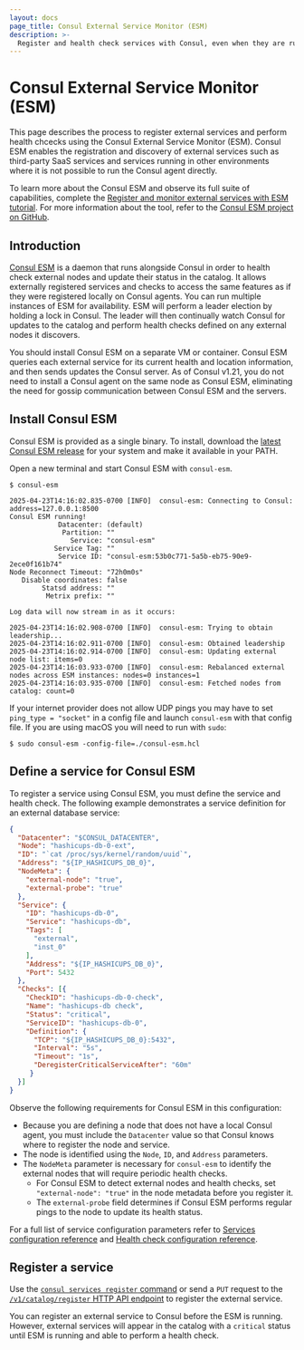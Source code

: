 ```yaml
---
layout: docs
page_title: Consul External Service Monitor (ESM)
description: >-
  Register and health check services with Consul, even when they are running on nodes without a co-located Consul agent.
---
```


# Consul External Service Monitor (ESM)

This page describes the process to register external services and perform health chcecks using the Consul External Service Monitor (ESM). Consul ESM enables the registration and discovery of external services such as third-party SaaS services and services running in other environments where it is not possible to run the Consul agent directly.

To learn more about the Consul ESM and observe its full suite of capabilities, complete the [Register and monitor external services with ESM tutorial](/consul/tutorials/connect-services/service-registration-external-services). For more information about the tool, refer to the [Consul ESM project on GitHub](https://github.com/hashicorp/consul-esm).

## Introduction

[Consul ESM](https://github.com/hashicorp/consul-esm) is a daemon that runs alongside Consul in order to health check external nodes and update their status in the catalog. It allows externally registered services and checks to access the same features as if they were registered locally on Consul agents. You can run multiple instances of ESM for availability. ESM will perform a leader election by holding a lock in Consul. The leader will then continually watch Consul for updates to the catalog and perform health checks defined on any
external nodes it discovers.

You should install Consul ESM on a separate VM or container. Consul ESM queries each external service for its current health and location information, and then sends updates the Consul server. As of Consul v1.21, you do not need to install a Consul agent on the same node as Consul ESM, eliminating the need for gossip communication between Consul ESM and the servers.

## Install Consul ESM

Consul ESM is provided as a single binary. To install, download the [latest Consul ESM release](https://releases.hashicorp.com/consul-esm) for your system and make it available in your PATH.

Open a new terminal and start Consul ESM with `consul-esm`.

```shell-session
$ consul-esm

2025-04-23T14:16:02.835-0700 [INFO]  consul-esm: Connecting to Consul: address=127.0.0.1:8500
Consul ESM running!
            Datacenter: (default)
             Partition: ""
               Service: "consul-esm"
           Service Tag: ""
            Service ID: "consul-esm:53b0c771-5a5b-eb75-90e9-2ece0f161b74"
Node Reconnect Timeout: "72h0m0s"
   Disable coordinates: false
        Statsd address: ""
         Metrix prefix: ""

Log data will now stream in as it occurs:

2025-04-23T14:16:02.908-0700 [INFO]  consul-esm: Trying to obtain leadership...
2025-04-23T14:16:02.911-0700 [INFO]  consul-esm: Obtained leadership
2025-04-23T14:16:02.914-0700 [INFO]  consul-esm: Updating external node list: items=0
2025-04-23T14:16:03.933-0700 [INFO]  consul-esm: Rebalanced external nodes across ESM instances: nodes=0 instances=1
2025-04-23T14:16:03.935-0700 [INFO]  consul-esm: Fetched nodes from catalog: count=0
```

If your internet provider does not allow UDP pings you may have to set `ping_type = "socket"` in a config file and launch `consul-esm` with that config file. If you are using macOS you will need to run with `sudo`:

```shell-session
$ sudo consul-esm -config-file=./consul-esm.hcl
```

## Define a service for Consul ESM

To register a service using Consul ESM, you must define the service and health check. The following example demonstrates a service definition for an external database service:

```json
{
  "Datacenter": "$CONSUL_DATACENTER",
  "Node": "hashicups-db-0-ext",
  "ID": "`cat /proc/sys/kernel/random/uuid`",
  "Address": "${IP_HASHICUPS_DB_0}",
  "NodeMeta": {
    "external-node": "true",
    "external-probe": "true"
  },
  "Service": {
    "ID": "hashicups-db-0",
    "Service": "hashicups-db",
    "Tags": [
      "external",
      "inst_0"
    ],
    "Address": "${IP_HASHICUPS_DB_0}",
    "Port": 5432
  },
  "Checks": [{
    "CheckID": "hashicups-db-0-check",
    "Name": "hashicups-db check",
    "Status": "critical",
    "ServiceID": "hashicups-db-0",
    "Definition": {
      "TCP": "${IP_HASHICUPS_DB_0}:5432",
      "Interval": "5s",
      "Timeout": "1s",
      "DeregisterCriticalServiceAfter": "60m"
     }
  }]
}
```

Observe the following requirements for Consul ESM in this configuration:

- Because you are defining a node that does not have a local Consul agent, you must include the `Datacenter` value so that Consul knows where to register the node and service.
- The node is identified using the `Node`, `ID`, and `Address` parameters.
- The `NodeMeta` parameter is necessary for `consul-esm` to identify the external nodes that will require periodic health checks.
    - For Consul ESM to detect external nodes and health checks, set `"external-node": "true"` in the node metadata before you register it.
    - The `external-probe` field determines if Consul ESM performs regular pings to the node to update its health status.

For a full list of service configuration parameters refer to [Services configuration reference](/consul/docs/services/configuration/services-configuration-reference) and [Health check configuration reference](/consul/docs/services/configuration/checks-configuration-reference).

## Register a service

Use the [`consul services register` command](/consul/commands/services/register) or send a `PUT` request to the [`/v1/catalog/register` HTTP API endpoint](/consul/api-docs/catalog) to register the external service.

You can register an external service to Consul before the ESM is running. However, external services will appear in the catalog with a `critical` status until ESM is running and able to perform a health check.